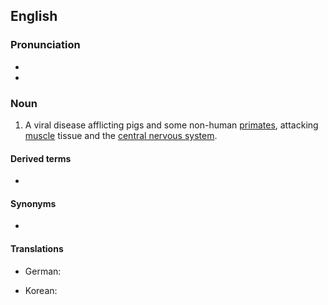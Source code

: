 ==English==

===Pronunciation===
* {{IPA|/ɛnˌsɛfəloʊmaɪoʊkaɹˈdaɪtɪs/|lang=en}}
* {{rhymes|aɪtɪs|lang=en}}

===Noun===
{{en-noun|-}}

# {{lb|en|veterinary medicine}} A viral disease afflicting pigs and some non-human [[primate]]s, attacking [[muscle]] tissue and the [[central nervous system]].

====Derived terms====
* {{l|en|encephalomyocarditic}}

====Synonyms====
* {{l|en|EMC}}

====Translations====
{{trans-top|viral disease affecting pigs and primates}}
* German: {{t|de|Enzephalomyokarditis}}
{{trans-mid}}
* Korean: {{t|ko|돼지뇌심근염}}
{{trans-bottom}}